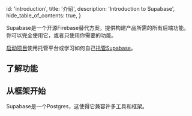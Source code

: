 
  id: 'introduction',
  title: '介绍',
  description: 'Introduction to Supabase',
  hide_table_of_contents: true,
}

Supabase是一个开源Firebase替代方案，提供构建产品所需的所有后端功能。 你可以完全使用它，或者只使用你需要的功能。

[启动项目](https://app.supabase.com)使用托管平台或学习如何自己[托管Supabase](/docs/guides/hosting/overview)。


## 了解功能

<div className="grid md:grid-cols-12 gap-4">
  <div className="col-span-4">
    <ButtonCard
      className="card"
      to={'/guides/auth'}
      title={'身份验证'}
      description={'具有行级安全性的用户管理.'}
      style={{ height: '100%' }}
    />
  </div>
  <div className="col-span-4">
    <ButtonCard
      className="card"
      to={'/guides/api'}
      title={'自动生成的APIs'}
      description={'立即为数据库生成APIs.'}
      style={{ height: '100%' }}
    />
  </div>
  <div className="col-span-4">
    <ButtonCard
      className="card"
      to={'/guides/database'}
      title={'数据库'}
      description={'专用的、可扩展的Postgres数据库.'}
      style={{ height: '100%' }}
    />
  </div>
  <div className="col-span-4">
    <ButtonCard
      className="card"
      to={'/guides/realtime'}
      title={'实时'}
      description={'使用广播、存在和Postgres CDC构建.'}
      style={{ height: '100%' }}
    />
  </div>
  <div className="col-span-4">
    <ButtonCard
      className="card"
      to={'/guides/storage'}
      title={'文件存储'}
      description={'存储、组织和服务大型文件.'}
      style={{ height: '100%' }}
    />
  </div>
  <div className="col-span-4">
    <ButtonCard
      className="card"
      to={'/guides/platform/logs'}
      title={'可观察性'}
      description={'监视和调试基础架构.'}
      style={{ height: '100%' }}
    />
  </div>
</div>

## 从框架开始

Supabase是一个Postgres，这使得它兼容许多工具和框架。

<Frameworks />



